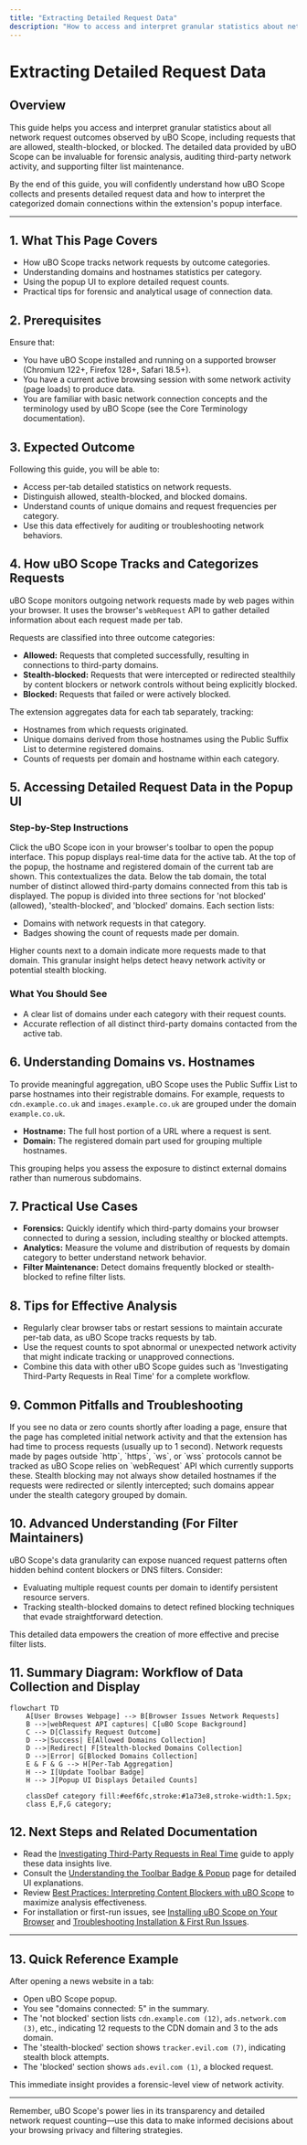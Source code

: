 ```yaml
---
title: "Extracting Detailed Request Data"
description: "How to access and interpret granular statistics about network request outcomes—including stealth and blocked requests—using uBO Scope, for forensic or analytical use."
---
```


# Extracting Detailed Request Data

## Overview

This guide helps you access and interpret granular statistics about all network request outcomes observed by uBO Scope, including requests that are allowed, stealth-blocked, or blocked. The detailed data provided by uBO Scope can be invaluable for forensic analysis, auditing third-party network activity, and supporting filter list maintenance.

By the end of this guide, you will confidently understand how uBO Scope collects and presents detailed request data and how to interpret the categorized domain connections within the extension's popup interface.

---

## 1. What This Page Covers

- How uBO Scope tracks network requests by outcome categories.
- Understanding domains and hostnames statistics per category.
- Using the popup UI to explore detailed request counts.
- Practical tips for forensic and analytical usage of connection data.


## 2. Prerequisites

Ensure that:

- You have uBO Scope installed and running on a supported browser (Chromium 122+, Firefox 128+, Safari 18.5+).
- You have a current active browsing session with some network activity (page loads) to produce data.
- You are familiar with basic network connection concepts and the terminology used by uBO Scope (see the Core Terminology documentation).


## 3. Expected Outcome

Following this guide, you will be able to:

- Access per-tab detailed statistics on network requests.
- Distinguish allowed, stealth-blocked, and blocked domains.
- Understand counts of unique domains and request frequencies per category.
- Use this data effectively for auditing or troubleshooting network behaviors.


## 4. How uBO Scope Tracks and Categorizes Requests

uBO Scope monitors outgoing network requests made by web pages within your browser. It uses the browser's `webRequest` API to gather detailed information about each request made per tab.

Requests are classified into three outcome categories:

- **Allowed:** Requests that completed successfully, resulting in connections to third-party domains.
- **Stealth-blocked:** Requests that were intercepted or redirected stealthily by content blockers or network controls without being explicitly blocked.
- **Blocked:** Requests that failed or were actively blocked.

The extension aggregates data for each tab separately, tracking:

- Hostnames from which requests originated.
- Unique domains derived from those hostnames using the Public Suffix List to determine registered domains.
- Counts of requests per domain and hostname within each category.


## 5. Accessing Detailed Request Data in the Popup UI

### Step-by-Step Instructions

<Steps>
<Step title="Open the uBO Scope Popup">
Click the uBO Scope icon in your browser's toolbar to open the popup interface. This popup displays real-time data for the active tab.
</Step>
<Step title="Identify the Current Tab Domain">
At the top of the popup, the hostname and registered domain of the current tab are shown. This contextualizes the data.
</Step>
<Step title="Review the Summary Section">
Below the tab domain, the total number of distinct allowed third-party domains connected from this tab is displayed.
</Step>
<Step title="Explore Outcome Categories">
The popup is divided into three sections for 'not blocked' (allowed), 'stealth-blocked', and 'blocked' domains. Each section lists:

- Domains with network requests in that category.
- Badges showing the count of requests made per domain.
</Step>
<Step title="Interpret Request Counts">
Higher counts next to a domain indicate more requests made to that domain. This granular insight helps detect heavy network activity or potential stealth blocking.
</Step>
</Steps>

### What You Should See

- A clear list of domains under each category with their request counts.
- Accurate reflection of all distinct third-party domains contacted from the active tab.


## 6. Understanding Domains vs. Hostnames

To provide meaningful aggregation, uBO Scope uses the Public Suffix List to parse hostnames into their registrable domains. For example, requests to `cdn.example.co.uk` and `images.example.co.uk` are grouped under the domain `example.co.uk`.

- **Hostname:** The full host portion of a URL where a request is sent.
- **Domain:** The registered domain part used for grouping multiple hostnames.

This grouping helps you assess the exposure to distinct external domains rather than numerous subdomains.


## 7. Practical Use Cases

- **Forensics:** Quickly identify which third-party domains your browser connected to during a session, including stealthy or blocked attempts.
- **Analytics:** Measure the volume and distribution of requests by domain category to better understand network behavior.
- **Filter Maintenance:** Detect domains frequently blocked or stealth-blocked to refine filter lists.


## 8. Tips for Effective Analysis

- Regularly clear browser tabs or restart sessions to maintain accurate per-tab data, as uBO Scope tracks requests by tab.
- Use the request counts to spot abnormal or unexpected network activity that might indicate tracking or unapproved connections.
- Combine this data with other uBO Scope guides such as 'Investigating Third-Party Requests in Real Time' for a complete workflow.


## 9. Common Pitfalls and Troubleshooting

<Tip>
If you see no data or zero counts shortly after loading a page, ensure that the page has completed initial network activity and that the extension has had time to process requests (usually up to 1 second).
</Tip>

<Tip>
Network requests made by pages outside `http`, `https`, `ws`, or `wss` protocols cannot be tracked as uBO Scope relies on `webRequest` API which currently supports these.
</Tip>

<Tip>
Stealth blocking may not always show detailed hostnames if the requests were redirected or silently intercepted; such domains appear under the stealth category grouped by domain.
</Tip>


## 10. Advanced Understanding (For Filter Maintainers)

uBO Scope's data granularity can expose nuanced request patterns often hidden behind content blockers or DNS filters. Consider:

- Evaluating multiple request counts per domain to identify persistent resource servers.
- Tracking stealth-blocked domains to detect refined blocking techniques that evade straightforward detection.

This detailed data empowers the creation of more effective and precise filter lists.


## 11. Summary Diagram: Workflow of Data Collection and Display

```mermaid
flowchart TD
    A[User Browses Webpage] --> B[Browser Issues Network Requests]
    B -->|webRequest API captures| C[uBO Scope Background]
    C --> D[Classify Request Outcome]
    D -->|Success| E[Allowed Domains Collection]
    D -->|Redirect| F[Stealth-blocked Domains Collection]
    D -->|Error| G[Blocked Domains Collection]
    E & F & G --> H[Per-Tab Aggregation]
    H --> I[Update Toolbar Badge]
    H --> J[Popup UI Displays Detailed Counts]

    classDef category fill:#eef6fc,stroke:#1a73e8,stroke-width:1.5px;
    class E,F,G category;
```


## 12. Next Steps and Related Documentation

- Read the [Investigating Third-Party Requests in Real Time](../exploring-network-insight-workflows/investigating-third-party-requests) guide to apply these data insights live.
- Consult the [Understanding the Toolbar Badge & Popup](../getting-started-with-ubo-scope/understanding-badge-and-popup) page for detailed UI explanations.
- Review [Best Practices: Interpreting Content Blockers with uBO Scope](../exploring-network-insight-workflows/best-practices-content-blockers) to maximize analysis effectiveness.
- For installation or first-run issues, see [Installing uBO Scope on Your Browser](../../getting-started-with-ubo-scope/installation-on-chromium-firefox-safari) and [Troubleshooting Installation & First Run Issues](../../getting-started/first-steps-usage-validation/troubleshooting).


---

## 13. Quick Reference Example

After opening a news website in a tab:

- Open uBO Scope popup.
- You see "domains connected: 5" in the summary.
- The 'not blocked' section lists `cdn.example.com (12)`, `ads.network.com (3)`, etc., indicating 12 requests to the CDN domain and 3 to the ads domain.
- The 'stealth-blocked' section shows `tracker.evil.com (7)`, indicating stealth block attempts.
- The 'blocked' section shows `ads.evil.com (1)`, a blocked request.

This immediate insight provides a forensic-level view of network activity.


---

Remember, uBO Scope's power lies in its transparency and detailed network request counting—use this data to make informed decisions about your browsing privacy and filtering strategies.